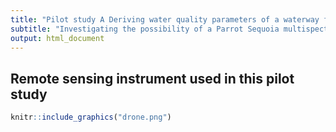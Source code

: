 ```yaml
---
title: "Pilot study A Deriving water quality parameters of a waterway from drone-based multispectral camera"
subtitle: "Investigating the possibility of a Parrot Sequoia multispectral camera to estimate turbidity and total suspended solids in water"
output: html_document
---
```


## Remote sensing instrument used in this pilot study

```r
knitr::include_graphics("drone.png") 
```
 